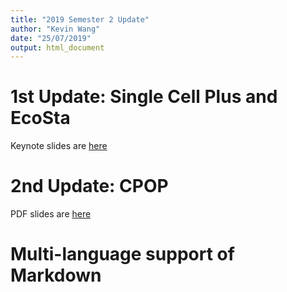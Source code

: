 ```yaml
---
title: "2019 Semester 2 Update"
author: "Kevin Wang"
date: "25/07/2019"
output: html_document
---
```


# 1st Update: Single Cell Plus and EcoSta

Keynote slides are [here](2019S2_progress_scp/index.html)


# 2nd Update: CPOP

PDF slides are [here](CPOP_pres.pdf)


# Multi-language support of Markdown 
